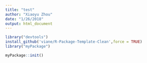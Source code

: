 ```yaml
---
title: "test"
author: "Xiaoyu Zhou"
date: "1/26/2018"
output: html_document
---
```


```r
library("devtools")
install_github('viane/R-Package-Template-Clean',force = TRUE)
library("myPackage")

myPackage::init()
```
